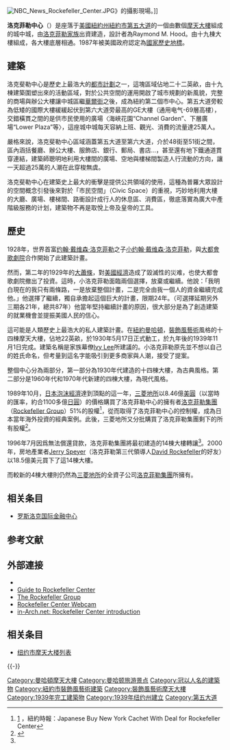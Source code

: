 {{noteTA
|G1=USStates
|1=zh-cn:洛克菲勒; zh-tw:洛克斐勒; zh-hk:洛克菲勒;
}}
{{Infobox Skyscraper
  | image =  GE Building by David Shankbone.JPG
  | caption = 位於洛克菲勒中心的GE（通用電器）大樓
| nrhp ={{Infobox nrhp
  | embed = yes
  | name = 洛克菲勒中心
  | nrhp_type = nhl
  | location = [[紐約州|紐約州]][[紐約市|紐約市]][[曼哈頓|曼哈頓]]
  | nearest_city =
  | lat_degrees = 40  | lat_minutes = 45  | lat_seconds = 31  | lat_direction = N
  | long_degrees = 73  | long_minutes = 58  | long_seconds = 45  | long_direction = W
  | area = 22英畝（8.8公頃）
  | built = 1939年
  | architect = [[雷蒙德·胡德|雷蒙德·胡德]]
  | architecture = [[现代主义建筑|现代主义]]、[[裝飾藝術|裝飾藝術]]
  | designated_nrhp_type= 1987年12月23日<ref name="nhlsum">{{cite web|url=http://tps.cr.nps.gov/nhl/detail.cfm?ResourceId=2027&ResourceType=Building|title=Rockefeller Center|date=2007-09-18|work=National Historic Landmark summary listing|publisher=National Park Service|accessdate=2011-12-22|archive-date=2014-04-21|archive-url=https://web.archive.org/web/20140421054151/http://tps.cr.nps.gov/nhl/detail.cfm?ResourceId=2027&ResourceType=Building|dead-url=no}}</ref>
  | added = 1987年12月23日<ref name="nris">{{NRISref|2007a}}</ref>
  | visitation_num =
  | visitation_year =
  | refnum = 87002591
  | mpsub =
  | governing_body = [[铁狮门地產|铁狮门地產]]、<br>[[三菱地所|三菱地所]]、<br>和其他夥伴公司
}}}}
[[File:NBC_News_Rockefeller_Center.JPG|thumb]]》的攝影現場。]]

'''洛克菲勒中心'''（{{lang-en|Rockefeller Center}}）是座落于[[美國|美國]][[紐約州|紐約州]][[紐約市|紐約市]][[第五大道|第五大道]]的一個由數個[[摩天大樓|摩天大樓]]組成的城中城，由[[洛克斐勒家族|洛克菲勒家族]]出資建造，設計者為Raymond M. Hood。由十九棟大樓組成，各大樓底層相通。1987年被美國政府認定為[[國家歷史地標|國家歷史地標]]。

==建築==
洛克斐勒中心是歷史上最浩大的[[都市計劃|都市計劃]]之一，這塊區域佔地二十二英畝，由十九棟建築圍塑出來的活動區域，對於公共空間的運用開啟了城市規劃的新風貌，完整的商場與辦公大樓讓中城區繼[[華爾街|華爾街]]之後，成為紐約第二個市中心。第五大道旁較為低矮的國際大樓緩緩起伏到第六大道旁最高的GE大樓（通用电气-69層高樓），交錯橫貫之間的是供市民使用的廣場〈海峽花園“Channel Garden”、下層廣場“Lower Plaza”等〉，這座城中城每天容納上班、觀光、消費的流量達25萬人。

嚴格來說，洛克斐勒中心區域涵蓋第五大道至第六大道，介於48街至51街之間，區內涵括餐廳、辦公大樓、服飾店、銀行、郵局、書店…，甚至還有地下鐵通道貫穿連結，建築師聰明地利用大樓間的廣場、空地與樓梯間製造人行流動的方向，讓一天超過25萬的人潮在此穿梭無虞。

洛克斐勒中心在建築史上最大的衝擊是提供公共領域的使用，這種為普羅大眾設計的空間概念引發後來對於「市民空間」（Civic Space）的重視，巧妙地利用大樓的大廳、廣場、樓梯間、路衝設計成行人的休息區、消費區，徹底落實為廣大中產階級服務的计划，建築物不再是取悅上帝及皇帝的工具。

==歷史==
1928年，世界首富[[约翰·戴维森·洛克菲勒|约翰·戴维森·洛克菲勒]]之子[[小约翰·戴维森·洛克菲勒|小约翰·戴维森·洛克菲勒]]，與[[大都會歌劇院|大都會歌劇院]]合作開始了此建築計畫。

然而，第二年的1929年的[[大蕭條|大蕭條]]，對[[美國經濟|美國經濟]]造成了毀滅性的災难，也使大都會歌劇院撤出了投資。這時，小洛克菲勒面臨兩個選擇，放棄或繼續。他說：「我明白現在的我只有兩條路，一是放棄整個計畫，二是完全由我一個人的資金繼續完成他。」他選擇了繼續，獨自承擔起這個巨大的計畫，限期24年。（可選擇延期另外三期各21年，總共87年）他當年堅持繼續計畫的原因，很大部分是為了創造建築的就業機會並提振美國人民的信心。

這可能是人類歷史上最浩大的私人建築計畫。在[[紐約|紐約]][[曼哈頓|曼哈頓]]，[[裝飾風藝術|裝飾風藝術]]風格的十四棟摩天大樓，佔地22英畝，於1930年5月17日正式動工，於九年後的1939年11月1日完成。建築名稱是家族幕僚[[Ivy_Lee|Ivy Lee]]所建議的。小洛克菲勒原先並不想以自己的姓氏命名，但考量到這名字能吸引到更多商家與人潮，接受了提案。

整個中心分為兩部分，第一部分為1930年代建造的十四棟大樓，為古典風格。第二部分是1960年代和1970年代新建的四棟大樓，為現代風格。

1989年10月，[[日本泡沫經濟|日本泡沫經濟]]達到頂點的這一年，[[三菱地所|三菱地所]]以8.46億[[美圓|美圓]]（以當時的匯率，約合1100多億[[日圓|日圓]]）的價格購買了洛克菲勒中心的擁有者[[洛克菲勒集團|洛克菲勒集團]]（[[Rockefeller_Group|Rockefeller Group]]）51%的股權<ref name="nytimes-japanese-buy-rockefeller">[http://www.nytimes.com/1989/10/31/business/japanese-buy-new-york-cachet-with-deal-for-rockefeller-center.html] {{Wayback|url=http://www.nytimes.com/1989/10/31/business/japanese-buy-new-york-cachet-with-deal-for-rockefeller-center.html |date=20180612210652 }}，紐約時報：Japanese Buy New York Cachet With Deal for Rockefeller Center</ref>，從而取得了洛克菲勒中心的控制權，成為日本當年海外投資的經典案例。此後，三菱地所又分批購買了洛克菲勒集團剩下的所有股權<ref name="rockefeller-group-hository">{{Cite web |url=http://www.rockefellergroup.com/about-us/history/ |title=洛克菲勒集團歷史 |access-date=2014-04-27 |archive-date=2016-09-04 |archive-url=https://web.archive.org/web/20160904075220/http://www.rockefellergroup.com/about-us/history/ |dead-url=no }}</ref>。

1996年7月因爲無法償還貸款，洛克菲勒集團將最初建造的14棟大樓轉讓<ref name="rockefeller-group-hository" />。2000年，房地產業者[[Jerry_Speyer|Jerry Speyer]]（洛克菲勒第三代領導人[[David_Rockefeller|David Rockefeller]]的好友）以18.5億美元買下了這14棟大樓。

而較新的4棟大樓則仍然為[[三菱地所|三菱地所]]的全資子公司[[洛克菲勒集團|洛克菲勒集團]]所擁有。

{{wide image|NYC Top of the Rock Pano.jpg|900px|從洛克菲勒廣場30號觀景台[[GE大樓#大楼顶部|岩石之巔]]觀看到的紐約市}}

== 相关条目 ==
* [[罗斯洛克国际金融中心|罗斯洛克国际金融中心]]

==参考文献==
{{reflist}}

==外部連接==
{{Commons category|Rockefeller Center}}
* {{Official website|http://www.rockefellercenter.com}}
* [http://manhattan.about.com/od/historyandlandmarks/a/rockefellercent.htm Guide to Rockefeller Center] {{Wayback|url=http://manhattan.about.com/od/historyandlandmarks/a/rockefellercent.htm |date=20071104164442 }}
* [http://www.rockefellergroup.com/ The Rockefeller Group] {{Wayback|url=http://www.rockefellergroup.com/ |date=20210317033840 }}
* [https://web.archive.org/web/20080927015143/http://www.wnbc.com/wxcam/1210190/detail.html Rockefeller Center Webcam]
* [http://www.in-arch.net/NYC/nycintro.html#rockefeller in-Arch.net: Rockefeller Center introduction] {{Wayback|url=http://www.in-arch.net/NYC/nycintro.html#rockefeller |date=20210317033842 }}

== 相关条目 ==
* [[纽约市摩天大楼列表|纽约市摩天大楼列表]]

{{-}}
{{Authority control}}

[[Category:曼哈頓摩天大樓|Category:曼哈頓摩天大樓]]
[[Category:曼哈顿旅游景点|Category:曼哈顿旅游景点]]
[[Category:冠以人名的建築物|Category:冠以人名的建築物]]
[[Category:紐約市裝飾風藝術建築|Category:紐約市裝飾風藝術建築]]
[[Category:裝飾風藝術摩天大樓|Category:裝飾風藝術摩天大樓]]
[[Category:1939年完工建築物|Category:1939年完工建築物]]
[[Category:1939年纽约州建立|Category:1939年纽约州建立]]
[[Category:第五大道|Category:第五大道]]